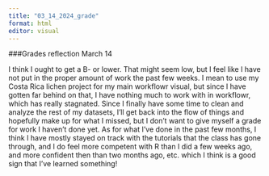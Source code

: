 ```yaml
---
title: "03_14_2024_grade"
format: html
editor: visual
---
```


###Grades reflection March 14 

I think I ought to get a B- or lower. That might seem low, but I feel like I have not put in the proper amount of work the past few weeks. I mean to use my Costa Rica lichen project for my main workflowr visual, but since I have gotten far behind on that, I have nothing much to work with in workflowr, which has really stagnated. Since I finally have some time to clean and analyze the rest of my datasets, I'll get back into the flow of things and hopefully make up for what I missed, but I don't want to give myself a grade for work I haven't done yet. As for what I've done in the past few months, I think I have mostly stayed on track with the tutorials that the class has gone through, and I do feel more competent with R than I did a few weeks ago, and more confident then than two months ago, etc. which I think is a good sign that I've learned something!
